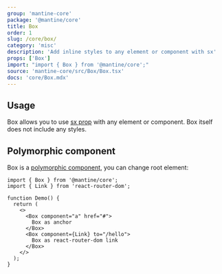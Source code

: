 ```yaml
---
group: 'mantine-core'
package: '@mantine/core'
title: Box
order: 1
slug: /core/box/
category: 'misc'
description: 'Add inline styles to any element or component with sx'
props: ['Box']
import: "import { Box } from '@mantine/core';"
source: 'mantine-core/src/Box/Box.tsx'
docs: 'core/Box.mdx'
---
```



## Usage

Box allows you to use [sx prop](/styles/sx) with any element or component.
Box itself does not include any styles.

<Demo data={BoxDemos.usage} />

## Polymorphic component

Box is a [polymorphic component](/guides/polymorphic/), you can change root element:

```tsx
import { Box } from '@mantine/core';
import { Link } from 'react-router-dom';

function Demo() {
  return (
    <>
      <Box component="a" href="#">
        Box as anchor
      </Box>
      <Box component={Link} to="/hello">
        Box as react-router-dom link
      </Box>
    </>
  );
}
```

<Demo data={BoxDemos.link} />
